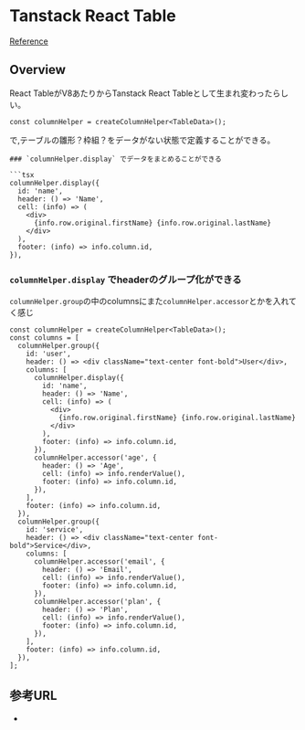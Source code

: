 # Tanstack React Table

[Reference](https://tanstack.com/table/v8)

## Overview

React TableがV8あたりからTanstack React Tableとして生まれ変わったらしい。

```tsx
const columnHelper = createColumnHelper<TableData>();
```

で,テーブルの雛形？枠組？をデータがない状態で定義することができる。

````tsx
### `columnHelper.display` でデータをまとめることができる

```tsx
columnHelper.display({
  id: 'name',
  header: () => 'Name',
  cell: (info) => (
    <div>
      {info.row.original.firstName} {info.row.original.lastName}
    </div>
  ),
  footer: (info) => info.column.id,
}),
````

### `columnHelper.display` でheaderのグループ化ができる

`columnHelper.group`の中のcolumnsにまた`columnHelper.accessor`とかを入れてく感じ

```tsx
const columnHelper = createColumnHelper<TableData>();
const columns = [
  columnHelper.group({
    id: 'user',
    header: () => <div className="text-center font-bold">User</div>,
    columns: [
      columnHelper.display({
        id: 'name',
        header: () => 'Name',
        cell: (info) => (
          <div>
            {info.row.original.firstName} {info.row.original.lastName}
          </div>
        ),
        footer: (info) => info.column.id,
      }),
      columnHelper.accessor('age', {
        header: () => 'Age',
        cell: (info) => info.renderValue(),
        footer: (info) => info.column.id,
      }),
    ],
    footer: (info) => info.column.id,
  }),
  columnHelper.group({
    id: 'service',
    header: () => <div className="text-center font-bold">Service</div>,
    columns: [
      columnHelper.accessor('email', {
        header: () => 'Email',
        cell: (info) => info.renderValue(),
        footer: (info) => info.column.id,
      }),
      columnHelper.accessor('plan', {
        header: () => 'Plan',
        cell: (info) => info.renderValue(),
        footer: (info) => info.column.id,
      }),
    ],
    footer: (info) => info.column.id,
  }),
];
```

## 参考URL

-
